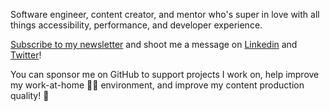 
<SEO />

<Hero />

<Layout thin>

Software engineer, content creator, and mentor who's super in love with all
things accessibility, performance, and developer experience.

[Subscribe to my newsletter] and shoot me a message on [Linkedin] and [Twitter]!

You can sponsor me on GitHub to support projects I work on, help improve my
work-at-home 👨‍💻 environment, and improve my content production quality! 🚀

<Sponsor />

[email]: mailto:nabil.tharwat@outlook.com
[Subscribe to my newsletter]: /newsletter
[about]: /about
[linkedin]: https://www.linkedin.com/in/i-am-nabil/
[youtube]: https://www.youtube.com/@NabilTharwat_
[the weekly noob]: https://theweeklynoob.netlify.app
[podcast]: https://theweeklynoob.netlify.app
[twitter]: https://twitter.com/kl13nt
[linkedin]: https://www.linkedin.com/in/i-am-nabil
[github]: https://github.com/KL13NT
[channel]: https://www.youtube.com/c/NabilTharwat_
[Discord community]: https://discord.gg/xrGAnTg
[Connect]: /connect

</Layout>
